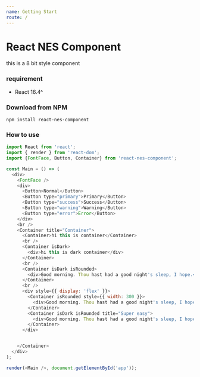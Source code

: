 ```yaml
---
name: Getting Start
route: /
---
```


# React NES Component

this is a 8 bit style component

### requirement

- React 16.4^

### Download from NPM

```
npm install react-nes-component
```

### How to use

```javascript
import React from 'react';
import { render } from 'react-dom';
import {FontFace, Button, Container} from 'react-nes-component';

const Main = () => (
  <div>
    <FontFace />
    <div>
      <Button>Normal</Button>
      <Button type="primary">Primary</Button>
      <Button type="success">Success</Button>
      <Button type="warning">Warning</Button>
      <Button type="error">Error</Button>
    </div>
    <br />
    <Container title="Container">
      <Container>hi this is container</Container>
      <br />
      <Container isDark>
        <div>hi this is dark container</div>
      </Container>
      <br />
      <Container isDark isRounded>
        <div>Good morning. Thou hast had a good night's sleep, I hope.</div>
      </Container>
      <br />
      <div style={{ display: 'flex' }}>
        <Container isRounded style={{ width: 300 }}>
          <div>Good morning. Thou hast had a good night's sleep, I hope.</div>
        </Container>
        <Container isDark isRounded title="Super easy">
          <div>Good morning. Thou hast had a good night's sleep, I hope.</div>
        </Container>
      </div>


    </Container>
  </div>
);

render(<Main />, document.getElementById('app'));

```
